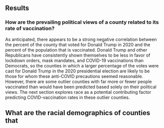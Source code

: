 ## Results
### How are the prevailing political views of a county related to its rate of vaccination?
As anticipated, there appears to be a strong negative correlation between the percent of the county that voted for Donald Trump in 2020 and the percent of the population that is vaccinated. Donald Trump and other Republicans have consistently shown themselves to be less in favor of lockdown orders, mask mandates, and COVID-19 vaccinations than Democrats, so the counties in which a larger percentage of the votes were cast for Donald Trump in the 2020 presidential election are likely to be those for whom these anti-COVID precautions seemed reasonable. However, there are some outlier counties with far more or fewer people vaccinated than would have been predicted based solely on their political views. The next section explores race as a potential contributing factor predicting COVID-vaccination rates in these outlier counties.

## What are the racial demographics of counties that 